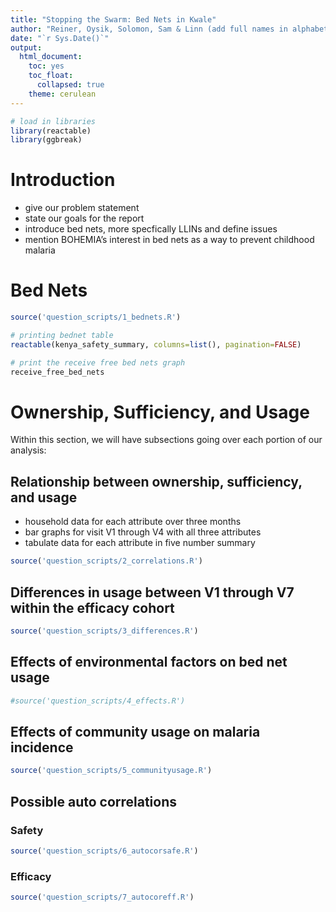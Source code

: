 ```yaml
---
title: "Stopping the Swarm: Bed Nets in Kwale"
author: "Reiner, Oysik, Solomon, Sam & Linn (add full names in alphabetical order)"
date: "`r Sys.Date()`"
output: 
  html_document:
    toc: yes
    toc_float:
      collapsed: true
    theme: cerulean
---
```


```r
# load in libraries
library(reactable)
library(ggbreak)
```

# Introduction
- give our problem statement
- state our goals for the report
- introduce bed nets, more specfically LLINs and define issues
- mention BOHEMIA's interest in bed nets as a way to prevent childhood malaria 

# Bed Nets
```r
source('question_scripts/1_bednets.R')

# printing bednet table
reactable(kenya_safety_summary, columns=list(), pagination=FALSE)

# print the receive free bed nets graph
receive_free_bed_nets
```

# Ownership, Sufficiency, and Usage
Within this section, we will have subsections going over each portion of our analysis:

## Relationship between ownership, sufficiency, and usage

- household data for each attribute over three months 
- bar graphs for visit V1 through V4 with all three attributes
- tabulate data for each attribute in five number summary

```r
source('question_scripts/2_correlations.R')
```



## Differences in usage between V1 through V7 within the efficacy cohort

```r
source('question_scripts/3_differences.R')
```


## Effects of environmental factors on bed net usage

```r
#source('question_scripts/4_effects.R')
```


## Effects of community usage on malaria incidence 

```r
source('question_scripts/5_communityusage.R')
```

## Possible auto correlations
### Safety

```r
source('question_scripts/6_autocorsafe.R')
```

### Efficacy

```r
source('question_scripts/7_autocoreff.R')
```

